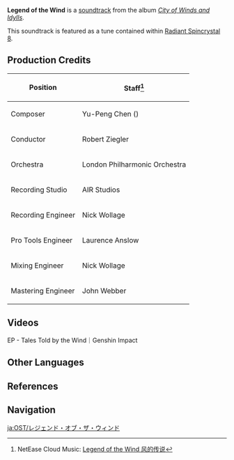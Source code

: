 {{Soundtrack Infobox
|title          =
|image          = City of Winds and Idylls.png
|album          = City of Winds and Idylls
|disc           = 1
|number         = 02
|featured       =
|featured2      =
|featured3      =
|featured_disc  =
|featured_disc2 =
|featured_disc3 =
|youtube_id     = AALrH26HAmw
|youtube_time   = 101
|spotify_id     = 2sfXDaqJSun4Y2yDKDmOom
|played_in      = Story Quest
|during         = Animated cutscene in ''[[Glide With the Wind]]'' and ''[[Wind, Courage, and Wings (Book)|Wind, Courage, and Wings]]''
|domain         =
|previous       = Twilight Serenity (Genshin Impact Main Theme Var.)
|next           = The City Favored by Wind
}}
'''Legend of the Wind''' is a [[soundtrack]] from the album ''[[City of Winds and Idylls]]''.

This soundtrack is featured as a tune contained within [[Radiant Spincrystal 8]].

==Production Credits==
{| class="wikitable" style="text-align:left; height:0.5em"
! Position
! Staff<ref>NetEase Cloud Music: [https://music.163.com/#/song?id=1481390529 Legend of the Wind 风的传说]</ref>
|-
! Composer
| Yu-Peng Chen ({{zh|陈致逸}})
|-
! Conductor
| Robert Ziegler
|-
! Orchestra
| London Philharmonic Orchestra
|-
! Recording Studio
| AIR Studios
|-
! Recording Engineer
| Nick Wollage
|-
! Pro Tools Engineer
| Laurence Anslow
|-
! Mixing Engineer
| Nick Wollage
|-
! Mastering Engineer
| John Webber
|}

==Videos==
<gallery>
EP - Tales Told by the Wind｜Genshin Impact
</gallery>

==Other Languages==
{{Other Languages
|en      = Legend of the Wind
|zhs     = 风的传说
|zhs_rm  = Fēng de Chuánshuō
|zht     = 風的傳說
|zht_rm  = Fēng de Chuánshuō
|zh_tl   = 
|ja      = レジェンド・オブ・ザ・ウィンド
|ja_rm   = Rejendo Obu Za Windo
|ja_tl   = 
|ko      = Legend of the Wind<ref name="RS">{{Ref/Item|Radiant Spincrystal 8|note=Korean, Spanish, French, Russian, Thai, Vietnamese, German, Indonesian, Portuguese, Turkish, Italian}}</ref>
|es      = Legend of the Wind<ref name="RS" />
|fr      = Legend of the Wind<ref name="RS" />
|ru      = Legend of the Wind<ref name="RS" />
|th      = Legend of the Wind<ref name="RS" />
|vi      = Truyền Thuyết Của Gió<ref name="RS" />
|vi_tl   = 
|de      = Legend of the Wind<ref name="RS" />
|id      = Legend of the Wind<ref name="RS" />
|pt      = Legend of the Wind<ref name="RS" />
|tr      = Legend of the Wind<ref name="RS" />
|it      = Legend of the Wind<ref name="RS" />
}}

==References==
{{Reflist}}

==Navigation==
{{Soundtrack Navbox|City of Winds and Idylls}}

[[ja:OST/レジェンド・オブ・ザ・ウィンド]]
